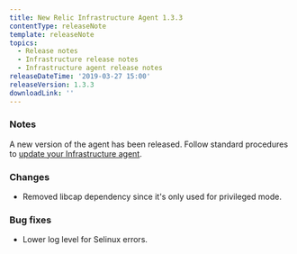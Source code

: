 ```yaml
---
title: New Relic Infrastructure Agent 1.3.3
contentType: releaseNote
template: releaseNote
topics:
  - Release notes
  - Infrastructure release notes
  - Infrastructure agent release notes
releaseDateTime: '2019-03-27 15:00'
releaseVersion: 1.3.3
downloadLink: ''
---
```


### Notes

A new version of the agent has been released. Follow standard procedures to [update your Infrastructure agent](/docs/infrastructure/new-relic-infrastructure/installation/update-infrastructure-agent).

### Changes

* Removed libcap dependency since it's only used for privileged mode.

### Bug fixes

* Lower log level for Selinux errors.
